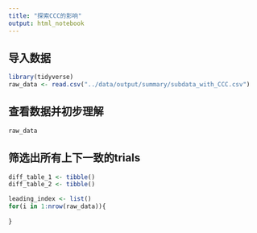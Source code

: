 ```yaml
---
title: "探索CCC的影响"
output: html_notebook
---
```


## 导入数据
```r
library(tidyverse)
raw_data <- read.csv("../data/output/summary/subdata_with_CCC.csv")
```

## 查看数据并初步理解
```r
raw_data
```

## 筛选出所有上下一致的trials
```r
diff_table_1 <- tibble()
diff_table_2 <- tibble()

leading_index <- list()
for(i in 1:nrow(raw_data)){
  
}
```

